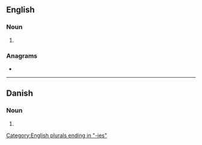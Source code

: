 {{also|Furies}}
==English==

===Noun===
{{head|en|noun form}}

# {{plural of|en|fury}}

===Anagrams===
* {{anagrams|en|a=efirsu|rufies|surfie}}

[[Category:English plurals ending in "-ies"]]

----

==Danish==

===Noun===
{{head|da|noun form}}

# {{inflection of|da|furie||indef|gen|s}}